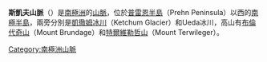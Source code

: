 {{coord|75|6|S|65|8|W|type:glacier_region:AQ|display=title}}

{{Location map|Antarctica|
  lat_deg=75|lat_min=06|lat_dir=S|lon_deg=65|lon_min=8|lon_dir=W|
  float=right|mark=Fire.svg|marksize=12|AlternativeMap=Antarctica relief location map.jpg|
  label=斯凱夫山脈|position=top|caption=斯凱夫山脈位置
}}

'''斯凱夫山脈'''（{{lang-en|Scaife Mountains}}）是[[南極洲|南極洲]]的[[山脈|山脈]]，位於[[普雷恩半島|普雷恩半島]]（Prehn Peninsula）以西的[[南極半島|南極半島]]，兩旁分別是[[凱徹姆冰川|凱徹姆冰川]]（Ketchum Glacier）和Ueda冰川，高山有[[布倫代奇山|布倫代奇山]]（Mount Brundage）和[[特爾維勒哲山|特爾維勒哲山]]（Mount Terwileger）。

[[Category:南極洲山脈|Category:南極洲山脈]]
{{Antarctica-geo-stub}}